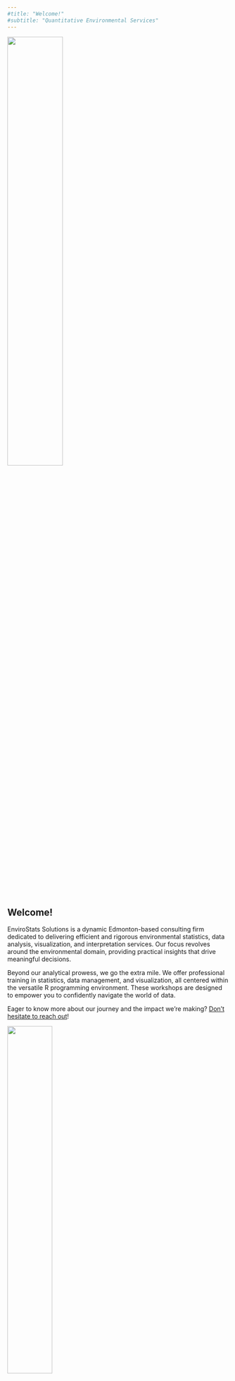 ---
#title: "Welcome!"
#subtitle: "Quantitative Environmental Services"
---

![](images/envirostats_logo_transparent.png){fig-align="center" width="50%"}

## Welcome!

EnviroStats Solutions is a dynamic Edmonton-based consulting firm dedicated to delivering efficient and rigorous environmental statistics, data analysis, visualization, and interpretation services. Our focus revolves around the environmental domain, providing practical insights that drive meaningful decisions.

Beyond our analytical prowess, we go the extra mile. We offer professional training in statistics, data management, and visualization, all centered within the versatile R programming environment. These workshops are designed to empower you to confidently navigate the world of data.

Eager to know more about our journey and the impact we're making? [Don't hesitate to reach out](mailto:i&#110;&#102;&#111;&#64;e&#110;v&#105;&#114;&#111;s&#116;a&#116;&#115;&#46;c&#97;)!

![](images/bitmap.png){fig-align="center" width="45%"}
